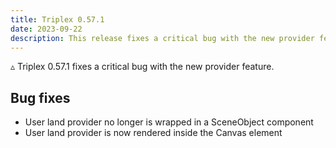 ```yaml
---
title: Triplex 0.57.1
date: 2023-09-22
description: This release fixes a critical bug with the new provider feature.
---
```


▵ Triplex 0.57.1 fixes a critical bug with the new provider feature.

## Bug fixes

- User land provider no longer is wrapped in a SceneObject component
- User land provider is now rendered inside the Canvas element
